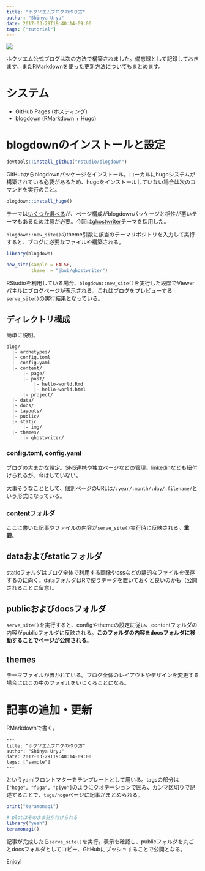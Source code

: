 ```yaml
---
title: "ホクソエムブログの作り方"
author: "Shinya Uryu"
date: 2017-03-29T19:40:14-09:00
tags: ["tutorial"]
---
```


<img src='../../../../../../../img/hoxom_inc_logo_crop250.png' align='center'>

ホクソエム公式ブログは次の方法で構築されました。備忘録として記録しておきます。またRMarkdownを使った更新方法についてもまとめます。

# システム

- GitHub Pages (ホスティング)
- [blogdown](https://github.com/rstudio/blogdown) (RMarkdown + Hugo)

# blogdownのインストールと設定

```r
devtools::install_github("rstudio/blogdown")
```

GitHubからblogdownパッケージをインストール。ローカルにhugoシステムが構築されている必要があるため、hugoをインストールしていない場合は次のコマンドを実行のこと。

```r
blogdown::install_hugo()
```

テーマは[いくつか選べる](https://github.com/rstudio/blogdown)が、ページ構成がblogdownパッケージと相性が悪いテーマもあるため注意が必要。今回は[ghostwriter](http://themes.gohugo.io/ghostwriter/)テーマを採用した。

`blogdown::new_site()`のtheme引数に該当のテーマリポジトリを入力して実行すると、ブログに必要なファイルや構築される。

```r
library(blogdown)
```

```r
new_site(sample = FALSE, 
         theme  = "jbub/ghostwriter")
```

RStudioを利用している場合、`blogdown::new_site()`を実行した段階でViewerパネルにブログページが表示される。これはブログをプレビューする`serve_site()`の実行結果となっている。

## ディレクトリ構成

簡単に説明。

```
blog/
  |- archetypes/
  |- config.toml
  |- config.yaml
  |- content/
      |- page/
      |- post/
          |- hello-world.Rmd
          |- hello-world.html
      |- project/
  |- data/
  |- docs/
  |- layouts/
  |- public/
  |- static
      |- img/
  |- themes/
      |- ghostwriter/
```

### config.toml, config.yaml

ブログの大まかな設定。SNS連携や独立ページなどの管理。linkedinなども紐付けられるが、今はしていない。

大事そうなこととして、個別ページのURLは`/:year/:month/:day/:filename/`という形式になっている。


### contentフォルダ

ここに書いた記事やファイルの内容が`serve_site()`実行時に反映される。**重要**。

## dataおよびstaticフォルダ

staticフォルダはブログ全体で利用する画像やcssなどの静的なファイルを保存するのに向く。dataフォルダはRで使うデータを置いておくと良いのかも（公開されることに留意）。

## publicおよびdocsフォルダ

`serve_site()`を実行すると、configやthemeの設定に従い、contentフォルダの内容がpublicフォルダに反映される。**このフォルダの内容をdocsフォルダに移動することでページが公開される**。

## themes

テーマファイルが置かれている。ブログ全体のレイアウトやデザインを変更する場合にはこの中のファイルをいじくることになる。

# 記事の追加・更新

RMarkdownで書く。

```
---
title: "ホクソエムブログの作り方"
author: "Shinya Uryu"
date: 2017-03-29T19:40:14-09:00
tags: ["sample"]
---
```

というyamlフロントマターをテンプレートとして用いる。tagsの部分は`["hoge", "fuga", "piyo"]`のようにクオテーションで囲み、カンマ区切りで記述することで、`tags/hoge`ページに記事がまとめられる。

```r
print("teramonagi")
```

```r
# plotはそのまま貼り付けられる
library("yeah")
teramonagi()
```

記事が完成したら`serve_site()`を実行。表示を確認し、publicフォルダを丸ごとdocsフォルダとしてコピー、GitHubにプッシュすることで公開となる。

Enjoy!



